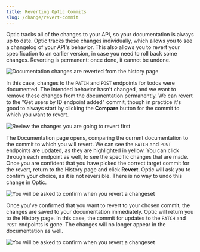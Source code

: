 ```yaml
---
title: Reverting Optic Commits
slug: /change/revert-commit
---
```



Optic tracks all of the changes to your API, so your documentation is always up to date. Optic tracks these changes individually, which allows you to see a changelog of your API's behavior. This also allows you to revert your specification to an earlier version, in case you need to roll back some changes. Reverting is permanent: once done, it cannot be undone.

<Paper elevation={3}>

![Documentation changes are reverted from the history page](/img/docs/change-revert-history.png)

</Paper>

In this case, changes to the `PATCH` and `POST` endpoints for todos were documented. The intended behavior hasn't changed, and we want to remove these changes from the documentation permanently. We can revert to the "Get users by ID endpoint added" commit, though in practice it's good to always start by clicking the **Compare** button for the commit to which you want to revert.

<Paper elevation={3}>

![Review the changes you are going to revert first](/img/docs/change-revert-changes.png)

</Paper>

The Documentation page opens, comparing the current documentation to the commit to which you will revert. We can see the `PATCH` and `POST` endpoints are updated, as they are highlighted in yellow. You can click through each endpoint as well, to see the specific changes that are made. Once you are confident that you have picked the correct target commit for the revert, return to the History page and click **Revert**. Optic will ask you to confirm your choice, as it is not reversible. There is no way to undo this change in Optic.

<Paper elevation={3}>

![You will be asked to confirm when you revert a changeset](/img/docs/change-revert-confirm.png)

</Paper>

Once you've confirmed that you want to revert to your chosen commit, the changes are saved to your documentation immediately. Optic will return you to the History page. In this case, the commit for updates to the `PATCH` and `POST` endpoints is gone. The changes will no longer appear in the documentation as well.

<Paper elevation={3}>

![You will be asked to confirm when you revert a changeset](/img/docs/change-revert-done.png)

</Paper>


